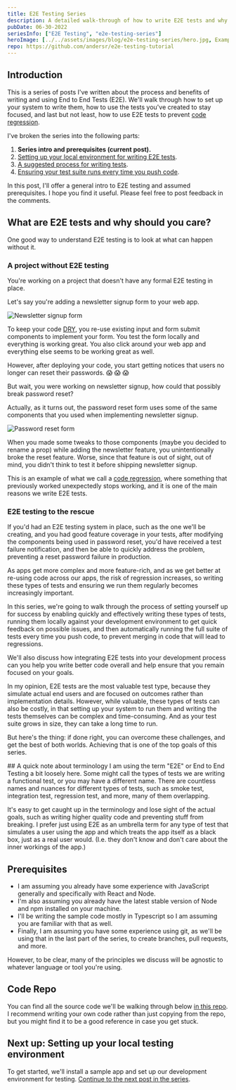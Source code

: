 ```yaml
---
title: E2E Testing Series
description: A detailed walk-through of how to write E2E tests and why it matters.
pubDate: 06-30-2022
seriesInfo: ["E2E Testing", "e2e-testing-series"]
heroImage: [../../assets/images/blog/e2e-testing-series/hero.jpg, Example of E2E tests]
repo: https://github.com/andersr/e2e-testing-tutorial
---
```


## Introduction

This is a series of posts I've written about the process and benefits of writing and using End to End Tests (E2E). We'll walk through how to set up your system to write them, how to use the tests you've created to stay focused, and last but not least, how to use E2E tests to prevent [code regression](https://www.google.com/search?q=code+regression).

I've broken the series into the following parts:

1. **Series intro and prerequisites (current post).**
2. [Setting up your local environment for writing E2E tests](/blog/e2e-series-setting-up-your-local-environment).
3. [A suggested process for writing tests](/blog/e2e-series-a-process-for-writing-tests).
4. [Ensuring your test suite runs every time you push code](/blog/e2e-series-ensure-tests-run-on-every-push).

In this post, I'll offer a general intro to E2E testing and assumed prerequisites. I hope you find it useful. Please feel free to post feedback in the comments.

## What are E2E tests and why should you care?

One good way to understand E2E testing is to look at what can happen without it.

### A project without E2E testing

You're working on a project that doesn't have any formal E2E testing in place.

Let's say you're adding a newsletter signup form to your web app.

![Newsletter signup form](/images/blog/e2e-testing-series/newsletter-form-styled-min.jpg)

To keep your code [DRY](https://en.wikipedia.org/wiki/Don%27t_repeat_yourself), you re-use existing input and form submit components to implement your form. You test the form locally and everything is working great. You also click around your web app and everything else seems to be working great as well.

However, after deploying your code, you start getting notices that users no longer can reset their passwords. :scream: :scream: :scream:

But wait, you were working on newsletter signup, how could that possibly break password reset?

Actually, as it turns out, the password reset form uses some of the same components that you used when implementing newsletter signup.

![Password reset form](/images/blog/e2e-testing-series/password-reset-form-min.jpg)

When you made some tweaks to those components (maybe you decided to rename a prop) while adding the newsletter feature, you unintentionally broke the reset feature. Worse, since that feature is out of sight, out of mind, you didn't think to test it before shipping newsletter signup.

This is an example of what we call a [code regression](https://en.wikipedia.org/wiki/Software_regression), where something that previously worked unexpectedly stops working, and it is one of the main reasons we write E2E tests.

### E2E testing to the rescue

If you'd had an E2E testing system in place, such as the one we'll be creating, and you had good feature coverage in your tests, after modifying the components being used in password reset, you'd have received a test failure notification, and then be able to quickly address the problem, preventing a reset password failure in production.

As apps get more complex and more feature-rich, and as we get better at re-using code across our apps, the risk of regression increases, so writing these types of tests and ensuring we run them regularly becomes increasingly important.

In this series, we're going to walk through the process of setting yourself up for success by enabling quickly and effectively writing these types of tests, running them locally against your development environment to get quick feedback on possible issues, and then automatically running the full suite of tests every time you push code, to prevent merging in code that will lead to regressions.

We'll also discuss how integrating E2E tests into your development process can you help you write better code overall and help ensure that you remain focused on your goals.

In my opinion, E2E tests are the most valuable test type, because they simulate actual end users and are focused on outcomes rather than implementation details. However, while valuable, these types of tests can also be costly, in that setting up your system to run them and writing the tests themselves can be complex and time-consuming. And as your test suite grows in size, they can take a long time to run.

But here's the thing: if done right, you can overcome these challenges, and get the best of both worlds. Achieving that is one of the top goals of this series.

<CalloutBox>
## A quick note about terminology
I am using the term "E2E" or End to End Testing a bit loosely here. Some might call the types of tests we are writing a functional test, or you may have a different name.  There are countless names and nuances for different types of tests, such as smoke test, integration test, regression test, and more, many of them overlapping.

It's easy to get caught up in the terminology and lose sight of the actual goals, such as writing higher quality code and preventing stuff from breaking. I prefer just using E2E as an umbrella term for any type of test that simulates a user using the app and which treats the app itself as a black box, just as a real user would. (I.e. they don't know and don't care about the inner workings of the app.)

</CalloutBox>

## Prerequisites

- I am assuming you already have some experience with JavaScript generally and specifically with React and Node.
- I'm also assuming you already have the latest stable version of Node and npm installed on your machine.
- I'll be writing the sample code mostly in Typescript so I am assuming you are familiar with that as well.
- Finally, I am assuming you have some experience using git, as we'll be using that in the last part of the series, to create branches, pull requests, and more.

However, to be clear, many of the principles we discuss will be agnostic to whatever language or tool you're using.

## Code Repo

You can find all the source code we'll be walking through below [in this repo](https://github.com/andersr/e2e-testing-tutorial). I recommend writing your own code rather than just copying from the repo, but you might find it to be a good reference in case you get stuck.

## Next up: Setting up your local testing environment

To get started, we'll install a sample app and set up our development environment for testing. [Continue to the next post in the series](/blog/e2e-series-setting-up-your-local-environment).
